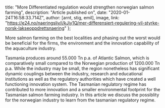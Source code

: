 
  title: "More Differentiated regulation would strengthen norwegian salmon farming",
  description: "Article published on",
  date: "2020-01-24T16:58:33.714Z",
  author: [arnt, stig, emil],
  image,
  link: "https://e24.no/naeringsliv/i/kJjy1Q/mer-differensiert-regulering-vil-styrke-norsk-lakseoppdrettsnaering"
};

More salmon farming on the best localities and phasing out the worst would be beneficial for the firms, the environment and the innovation capability of the aquaculture industry. 

<!--more-->

Tasmania produces around 55.000 Tn p.a. of Atlantic Salmon, which is comparatively small compared to the Norwegian production of 1200.000 Tn p.a. While the industry may be small, the region nonetheless has significant dynamic couplings between the industry, research and educational institutions as well as the regulatory authorities which have created a well functioning innovation system. 
The Tasmanian regulatory regime has contributed to more innovation and a smaller environmental footprint for the Tasmanian salmon farming industry. In this article we discuss the possiblity for the norwegian industry to learn from the tasmanian regulatory regime.
